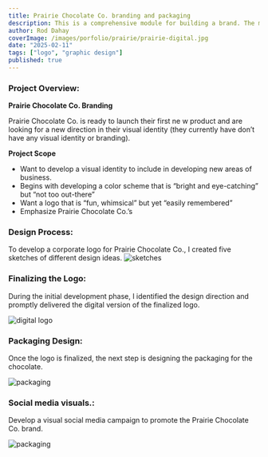 ```yaml
---
title: Prairie Chocolate Co. branding and packaging
description: This is a comprehensive module for building a brand. The module will cover designing a logo using specifications and an understanding of branding components, developing company packaging, and producing print-ready promotional products to advertise Prairie Chocolate Co.
author: Rod Dahay
coverImage: /images/porfolio/prairie/prairie-digital.jpg
date: "2025-02-11"
tags: ["logo", "graphic design"]
published: true
---
```


### Project Overview: 

**Prairie Chocolate Co. Branding**

Prairie Chocolate Co. is ready to launch their first ne w product
and are looking for a new direction in their visual identity (they
currently have don’t have any visual identity or branding).

**Project Scope**
+ Want to develop a visual identity to include in developing
new areas of business.
+ Begins with developing a color scheme that is “bright and
eye-catching” but “not too out-there”
+ Want a logo that is “fun, whimsical” but yet “easily
remembered”
+ Emphasize Prairie Chocolate Co.’s


### Design Process:
To develop a corporate logo for Prairie Chocolate Co., I created five sketches of different design ideas.
![sketches](/images/porfolio/prairie/prairie-sketches.jpg)


### Finalizing the Logo:
During the initial development phase, I identified the design direction and promptly delivered the digital version of the finalized logo.

![digital logo](/images/porfolio/prairie/prairie-digital.jpg)

### Packaging Design:
Once the logo is finalized, the next step is designing the packaging for the chocolate.

![packaging](/images/porfolio/prairie/prairie-packaging.jpg)

### Social media visuals.:
Develop a visual social media campaign to promote the Prairie Chocolate Co. brand.

![packaging](/images/porfolio/prairie/prairie-social-media.jpg)




